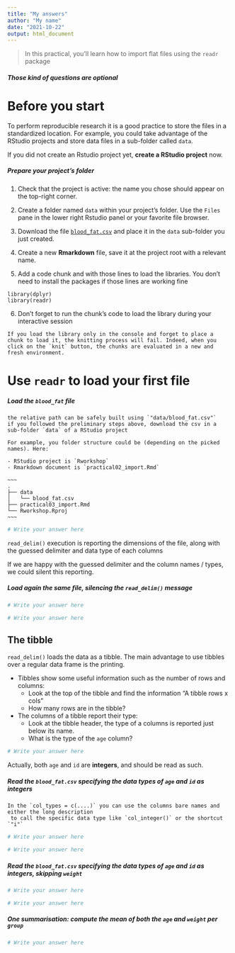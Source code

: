 ```yaml
---
title: "My answers"
author: "My name"
date: "2021-10-22"
output: html_document
---
```







> In this practical, you'll learn how to import flat files using the `readr` package


##### Those kind of questions are optional {.bonus}

# Before you start


To perform reproducible research it is a good practice to store the files in a standardized location. For example, you could take advantage of the RStudio projects and store data files in a sub-folder called `data`.

If you did not create an Rstudio project yet, **create a RStudio project** now.

##### Prepare your project's folder

1. Check that the project is active: the name you chose should appear on the top-right corner.
    
2. Create a folder named `data` within your project's folder. Use the `Files` pane in the lower right Rstudio panel or your favorite file browser.

3. Download the file [`blood_fat.csv`](https://biostat2.uni.lu/practicals/data/blood_fat.csv) and place it in the `data` sub-folder you just created.


4. Create a new **Rmarkdown** file, save it at the project root with a relevant name.

5. Add a code chunk and with those lines to load the libraries. You don't need to install the packages if those lines are working fine

~~~
library(dplyr)
library(readr)
~~~


6. Don't forget to run the chunk's code to load the library during your interactive session

```block
If you load the library only in the console and forget to place a chunk to load it, the knitting process will fail. Indeed, when you click on the `knit` button, the chunks are evaluated in a new and fresh environment.
```

# Use `readr` to load your first file


##### Load the `blood_fat` file

```block
the relative path can be safely built using `"data/blood_fat.csv"` 
if you followed the preliminary steps above, download the csv in a sub-folder `data` of a RStudio project

For example, you folder structure could be (depending on the picked names). Here:

- RStudio project is `Rworkshop`
- Rmarkdown document is `practical02_import.Rmd`

~~~
.
├── data
│   └── blood_fat.csv
├── practical03_import.Rmd
└── Rworkshop.Rproj
~~~

```


```r
# Write your answer here
```



`read_delim()` execution is reporting the dimensions of the file, along with the guessed delimiter and data type of each columns

If we are happy with the guessed delimiter and the column names / types, we could silent this reporting.

##### Load again the same file, silencing the `read_delim()` message

```r
# Write your answer here
```


```r
# Write your answer here
```


## The tibble

`read_delim()` loads the data as a tibble. The main advantage to use tibbles over a regular data frame is the printing.

- Tibbles show some useful information such as the number of rows and columns:
    + Look at the top of the tibble and find the information "A tibble rows x cols"
    + How many rows are in the tibble?
- The columns of a tibble report their type:
    + Look at the tibble header, the type of a columns is reported just below its name.
    + What is the type of the `age` column?
    
```r
# Write your answer here
```



Actually, both `age` and `id` are **integers**, and should be read as such.

##### Read the `blood_fat.csv` specifying the data types of `age` and `id` as integers


```block
In the `col_types = c(....)` you can use the columns bare names and either the long description
 to call the specific data type like `col_integer()` or the shortcut `"i"`
```

```r
# Write your answer here
```


```r
# Write your answer here
```


##### Read the `blood_fat.csv` specifying the data types of `age` and `id` as integers, skipping `weight`

```r
# Write your answer here
```


```r
# Write your answer here
```


##### One summarisation: compute the **mean** of both the `age` and `weight` per `group` {.bonus}

```r
# Write your answer here
```

